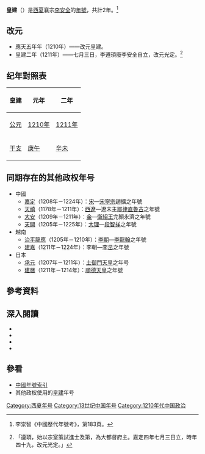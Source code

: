 {{Eranamebox|年号=皇建
|起讫时间= 1210年－1211年七月
|政权= [[西夏|西夏]]
|帝王= 襄宗[[李安全|李安全]]
|历时= 2年
|timeline= <timeline>
ImageSize  = width:200 height:50
PlotArea   = width:180 height:30 left:10 bottom:20
TimeAxis   = orientation:horizontal
DateFormat = yyyy
Period     = from:1032 till:1227
AlignBars  = early
ScaleMajor = increment:50 start:1032
Colors =
  id:canvas value:rgb(1,1,0.85)
BackgroundColors = canvas:canvas
PlotData =
  width:15 color:black
  bar:era from:start till:end
  bar:era from:1206 till:1211 color:red
  bar:era from:1210 till:1211 color:yellow
</timeline>
|说明=皇建在<span style="color: red;">'''西夏'''</span>及李安全時期的位置
}}
'''皇建'''（{{kj|1210年||1211年|七月}}）是[[西夏|西夏]]襄宗[[李安全|李安全]]的[[年號|年號]]，共計2年。<ref>李崇智《中國歷代年號考》，第183頁。</ref>

==改元==
*應天五年年（1210年）——改元皇建。
*皇建二年（1211年）——七月三日，李遵頊廢李安全自立，改元光定。<ref>{{cite wikisource|title=宋史列傳卷第二百四十五外國二夏國下|last=脫脫|wslink=zh:宋史/卷486}}「遵頊，始以宗室策試進士及第，為大都督府主。嘉定四年七月三日立，時年四十九，改元光定。」</ref>

==纪年對照表==
{| class="wikitable"  style="text-align:center;"
!皇建!!元年!!二年
|-
![[公元|公元]]
|[[1210年|1210年]]||[[1211年|1211年]]
|-
![[干支|干支]]
|[[庚午|庚午]]||[[辛未|辛未]]
|}

==同期存在的其他政权年号==
*中國
**[[嘉定_(年號)|嘉定]]（1208年－1224年）：[[宋朝|宋]]—[[宋寧宗|宋寧宗]]趙擴之年號
**[[天禧_(西遼)|天禧]]（1178年－1211年）：[[西遼|西遼]]—遼末主[[耶律直魯古|耶律直魯古]]之年號
**[[大安_(金朝)|大安]]（1209年－1211年）：[[金朝|金]]—[[衛紹王|衛紹王]]完顏永濟之年號
**[[天開|天開]]（1205年－1225年）：[[大理國|大理]]—[[段智祥|段智祥]]之年號
*越南
**[[治平龍應|治平龍應]]（1205年－1210年）：[[李朝_(越南)|李朝]]—[[李龍翰|李龍翰]]之年號
**[[建嘉|建嘉]]（1211年－1224年）：李朝—[[李旵|李旵]]之年號
*日本
**[[承元|承元]]（1207年－1211年）：[[土御門天皇|土御門天皇]]之年号
**[[建曆|建曆]]（1211年－1214年）：[[順德天皇|順德天皇]]之年號

==參考資料==
{{Reflist}}

==深入閱讀==
<div>
*{{Cite book|author=李崇智|title=中國歷代年號考|format=|url=|date=2004年12月|publisher=中華書局|location=北京|id=ISBN 7101025129}}
*{{Cite book|author=鄧洪波|title=東亞歷史年表|format=pdf|url=http://www.eastasia.ntu.edu.tw/chinese/05_a04.htm|date=2005年3月|publisher=國立臺灣大學東亞經典與文化研究計劃|location=臺北|id=ISBN 9789860005189|access-date=2021-12-13|archive-date=2007-08-25|archive-url=https://web.archive.org/web/20070825002742/http://www.eastasia.ntu.edu.tw/chinese/05_a04.htm|dead-url=yes}}
*{{Cite book|author=長部和雄|title=西夏紀年考（上）|format=pdf|url=https://repository.kulib.kyoto-u.ac.jp/dspace/bitstream/2433/247949/1/shirin_018_3_420.pdf|date=1933年7月1日|publisher=京都大學|location=東京|id=ISBN|access-date=2021年12月13日|archive-date=2021年12月9日|archive-url=https://web.archive.org/web/20211209150023/https://repository.kulib.kyoto-u.ac.jp/dspace/bitstream/2433/247949/1/shirin_018_3_420.pdf|dead-url=no}}
*{{Cite book|author=長部和雄|title=西夏紀年考（下）|format=pdf|url=https://repository.kulib.kyoto-u.ac.jp/dspace/bitstream/2433/247970/1/shirin_018_4_657.pdf|date=1933年10月1日|publisher=京都大學|location=東京|id=ISBN }}
</div>

==參看==
*[[中国年号列表#西夏|中國年號索引]]
*其他政权使用的[[皇建|皇建]]年号

{{年号|[[應天_(西夏)|應天]]|[[中国年号列表|西夏年号]]|[[光定|光定]]}}
{{西夏年号}}

[[Category:西夏年号|Category:西夏年号]]
[[Category:13世纪中国年号|Category:13世纪中国年号]]
[[Category:1210年代中国政治|Category:1210年代中国政治]]
